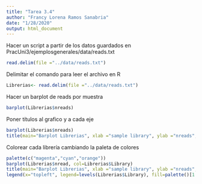 ```yaml
---
title: "Tarea 3.4"
author: "Francy Lorena Ramos Sanabria"
date: "1/28/2020"
output: html_document
---
```

Hacer un script a partir de los datos guardados en PracUni3/ejemplosgenerales/data/reads.txt

```r
read.delim(file ="../data/reads.txt")
```

Delimitar el comando para leer el archivo en R

```r
Librerias<- read.delim(file ="../data/reads.txt")
```

Hacer un barplot de reads por muestra

```r
barplot(Librerias$nreads)
```

Poner títulos al grafico y a cada eje

```r
barplot(Librerias$nreads)
title(main="Barplot Librerias", xlab ="sample library", ylab ="nreads", cex=0.5, pch=19)
```

Colorear cada librería cambiando la paleta de colores

```r
palette(c("magenta","cyan","orange"))
barplot(Librerias$nread, col=Librerias$Library)
title(main="Barplot Librerias", xlab ="sample library", ylab ="nreads", cex=0.5, pch=19)
legend(x="topleft", legend=levels(Librerias$Library), fill=palette()[1:3])
```

